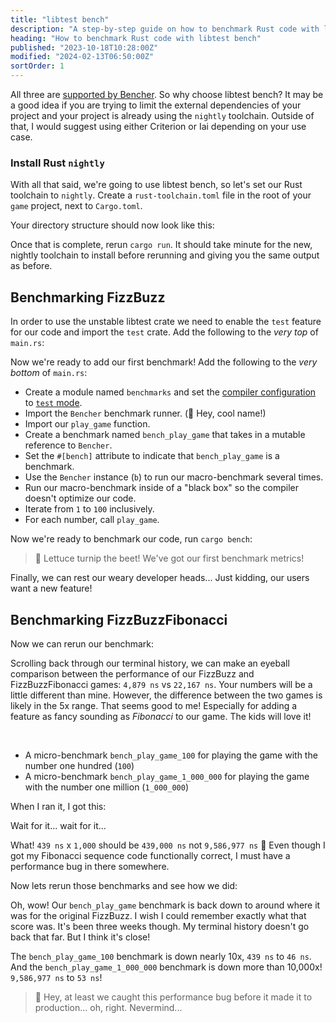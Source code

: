 ```yaml
---
title: "libtest bench"
description: "A step-by-step guide on how to benchmark Rust code with libtest bench"
heading: "How to benchmark Rust code with libtest bench"
published: "2023-10-18T10:28:00Z"
modified: "2024-02-13T06:50:00Z"
sortOrder: 1
---
```



<Benchmarking />

<FizzBuzzRust />

<StepByStepRust />

<MicroVsMacro />

<BenchmarkingRust />

All three are [supported by Bencher](/docs/explanation/adapters/). So why choose libtest bench?
It may be a good idea if you are trying to limit the external dependencies of your project
and your project is already using the `nightly` toolchain.
Outside of that, I would suggest using either Criterion or Iai depending on your use case.

### Install Rust `nightly`

With all that said, we're going to use libtest bench, so let's set our Rust toolchain to `nightly`.
Create a `rust-toolchain.toml` file in the root of your `game` project, next to `Cargo.toml`.

<RustToolchainRustBenchCode />

Your directory structure should now look like this:

<RustToolchainRustBenchTree />

Once that is complete, rerun `cargo run`.
It should take minute for the new, nightly toolchain to install
before rerunning and giving you the same output as before.

<FizzBuzzRefactorRust />

## Benchmarking FizzBuzz

In order to use the unstable libtest crate we need to enable the `test` feature for our code and import the `test` crate. Add the following to the _very top_ of `main.rs`:

<TestCreateRustBenchCode />

Now we're ready to add our first benchmark!
Add the following to the _very bottom_ of `main.rs`:

<BenchPlayGameRustBenchCode />

- Create a module named `benchmarks` and set the
  [compiler configuration](https://doc.rust-lang.org/reference/conditional-compilation.html#the-cfg-attribute)
  to [`test` mode](https://doc.rust-lang.org/book/ch11-03-test-organization.html#the-tests-module-and-cfgtest).
- Import the `Bencher` benchmark runner. (🐰 Hey, cool name!)
- Import our `play_game` function.
- Create a benchmark named `bench_play_game` that takes in a mutable reference to `Bencher`.
- Set the `#[bench]` attribute to indicate that `bench_play_game` is a benchmark.
- Use the `Bencher` instance (`b`) to run our macro-benchmark several times.
- Run our macro-benchmark inside of a "black box" so the compiler doesn't optimize our code.
- Iterate from `1` to `100` inclusively.
- For each number, call `play_game`.

Now we're ready to benchmark our code, run `cargo bench`:

<BenchPlayGameRustBenchOutput />

> 🐰 Lettuce turnip the beet! We've got our first benchmark metrics!

Finally, we can rest our weary developer heads...
Just kidding, our users want a new feature!

<FizzBuzzFibonacciRust>
  <PlayGameRustCode />
</FizzBuzzFibonacciRust>

## Benchmarking FizzBuzzFibonacci

Now we can rerun our benchmark:

<BenchPlayGameFibonacciRustBenchOutput />

Scrolling back through our terminal history,
we can make an eyeball comparison between the performance of our FizzBuzz and FizzBuzzFibonacci games: `4,879 ns` vs `22,167 ns`.
Your numbers will be a little different than mine.
However, the difference between the two games is likely in the 5x range.
That seems good to me! Especially for adding a feature as fancy sounding as _Fibonacci_ to our game.
The kids will love it!

<FizzBuzzFibonacciOpenRust>
  <FizzBuzzFibonacciOpenRustCode />
</FizzBuzzFibonacciOpenRust>

<TheEnd />

<br />

<OnFire />

<BenchPlayGameOnFireRustBenchCode />

- A micro-benchmark `bench_play_game_100` for playing the game with the number one hundred (`100`)
- A micro-benchmark `bench_play_game_1_000_000` for playing the game with the number one million (`1_000_000`)

When I ran it, I got this:

<BenchPlayGameOnFireRustBenchOutputStart />

Wait for it... wait for it...

<BenchPlayGameOnFireRustBenchOutput />

What! `439 ns` x `1,000` should be `439,000 ns` not `9,586,977 ns` 🤯
Even though I got my Fibonacci sequence code functionally correct, I must have a performance bug in there somewhere.

<FizzBuzzFibonacciFixRust />

Now lets rerun those benchmarks and see how we did:

<BenchPlayGameFixRustBenchOutput />

Oh, wow! Our `bench_play_game` benchmark is back down to around where it was for the original FizzBuzz.
I wish I could remember exactly what that score was. It's been three weeks though.
My terminal history doesn't go back that far.
But I think it's close!

The `bench_play_game_100` benchmark is down nearly 10x, `439 ns` to `46 ns`.
And the `bench_play_game_1_000_000` benchmark is down more than 10,000x! `9,586,977 ns` to `53 ns`!

> 🐰 Hey, at least we caught this performance bug before it made it to production... oh, right. Nevermind...

<CatchInCi />

<CatchInCiRustBenchOutput />

<CatchInCiPlot />

<CatchInCiPlotRustBench title="How to Benchmark Rust with libtest bench" />

<BencherFooter />
